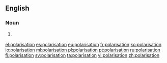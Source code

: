 ==English==

===Noun===
{{en-noun}}

# {{context|British|lang=en}} {{alternative spelling of|polarization|lang=en}}

[[el:polarisation]]
[[es:polarisation]]
[[eu:polarisation]]
[[fr:polarisation]]
[[ko:polarisation]]
[[io:polarisation]]
[[ml:polarisation]]
[[pl:polarisation]]
[[pt:polarisation]]
[[ru:polarisation]]
[[fi:polarisation]]
[[sv:polarisation]]
[[ta:polarisation]]
[[vi:polarisation]]
[[zh:polarisation]]